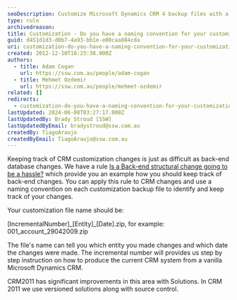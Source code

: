 ```yaml
---
seoDescription: Customize Microsoft Dynamics CRM 4 backup files with a naming convention to track changes, including incremental numbers, entity types and dates.
type: rule
archivedreason:
title: Customization - Do you have a naming convention for your customization back up? (CRM 4 only)
guid: d451d1d3-d0b7-4a93-bb1e-e00caa884cda
uri: customization-do-you-have-a-naming-convention-for-your-customization-back-up-crm-4-only
created: 2012-12-10T18:23:38.000Z
authors:
  - title: Adam Cogan
    url: https://ssw.com.au/people/adam-cogan
  - title: Mehmet Ozdemir
    url: https://ssw.com.au/people/mehmet-ozdemir
related: []
redirects:
  - customization-do-you-have-a-naming-convention-for-your-customization-back-up-(crm-4-only)
lastUpdated: 2024-06-08T03:27:17.000Z
lastUpdatedBy: Brady Stroud [SSW]
lastUpdatedByEmail: bradystroud@ssw.com.au
createdBy: TiagoAraujo
createdByEmail: TiagoAraujo@ssw.com.au
---
```


Keeping track of CRM customization changes is just as difficult as back-end database changes. We have a rule [Is a Back-end structural change going to be a hassle?](/do-you-stop-dealing-with-data-and-schema) which provide you an example how you should keep track of back-end changes. You can apply this rule to CRM changes and use a naming convention on each customization backup file to identify and keep track of your changes.

Your customization file name should be:

[IncrementalNumber]\_[Entity]\_[Date].zip, for example: 001_account_29042009.zip

The file's name can tell you which entity you made changes and which date the changes were made. The incremental number will provides us step by step instruction on how to produce the current CRM system from a vanilla Microsoft Dynamics CRM.

CRM2011 has significant improvements in this area with Solutions. In CRM 2011 we use versioned solutions along with source control.
